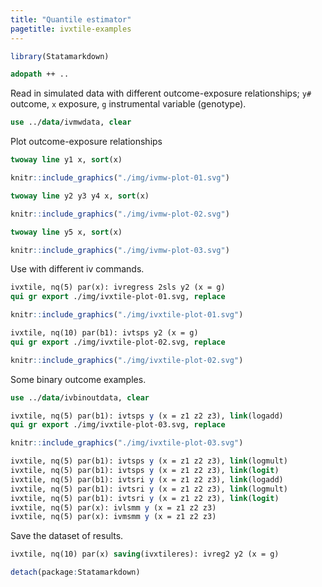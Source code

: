 ```yaml
---
title: "Quantile estimator"
pagetitle: ivxtile-examples
---
```


```r
library(Statamarkdown)
```

```stata
adopath ++ ..
```

Read in simulated data with different outcome-exposure relationships; `y#` outcome, `x` exposure, `g` instrumental variable (genotype).
```stata
use ../data/ivmwdata, clear
```

Plot outcome-exposure relationships
```stata
twoway line y1 x, sort(x)
```
```r
knitr::include_graphics("./img/ivmw-plot-01.svg")
```
```stata
twoway line y2 y3 y4 x, sort(x)
```
```r
knitr::include_graphics("./img/ivmw-plot-02.svg")
```
```stata
twoway line y5 x, sort(x)
```
```r
knitr::include_graphics("./img/ivmw-plot-03.svg")
```

Use with different iv commands.
```stata
ivxtile, nq(5) par(x): ivregress 2sls y2 (x = g)
qui gr export ./img/ivxtile-plot-01.svg, replace
```
```r
knitr::include_graphics("./img/ivxtile-plot-01.svg")
```
```stata
ivxtile, nq(10) par(b1): ivtsps y2 (x = g)
qui gr export ./img/ivxtile-plot-02.svg, replace
```
```r
knitr::include_graphics("./img/ivxtile-plot-02.svg")
```    

Some binary outcome examples.
```stata
use ../data/ivbinoutdata, clear
```
```stata
ivxtile, nq(5) par(b1): ivtsps y (x = z1 z2 z3), link(logadd)
qui gr export ./img/ivxtile-plot-03.svg, replace
```
```r
knitr::include_graphics("./img/ivxtile-plot-03.svg")
```
```stata
ivxtile, nq(5) par(b1): ivtsps y (x = z1 z2 z3), link(logmult)
ivxtile, nq(5) par(b1): ivtsps y (x = z1 z2 z3), link(logit)
ivxtile, nq(5) par(b1): ivtsri y (x = z1 z2 z3), link(logadd)
ivxtile, nq(5) par(b1): ivtsri y (x = z1 z2 z3), link(logmult)
ivxtile, nq(5) par(b1): ivtsri y (x = z1 z2 z3), link(logit)
ivxtile, nq(5) par(x): ivlsmm y (x = z1 z2 z3)
ivxtile, nq(5) par(x): ivmsmm y (x = z1 z2 z3)
```

Save the dataset of results.
```stata
ivxtile, nq(10) par(x) saving(ivxtileres): ivreg2 y2 (x = g)
```

```r
detach(package:Statamarkdown)
```
